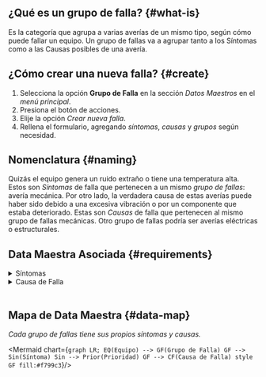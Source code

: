 
## ¿Qué es un grupo de falla? {#what-is}
Es la categoría que agrupa a varias averías de un mismo tipo, según cómo puede fallar un equipo. Un grupo de fallas va a agrupar tanto a los Síntomas como a las Causas posibles de una avería.

## ¿Cómo crear una nueva falla? {#create}
1. Selecciona la opción **Grupo de Falla** en la sección _Datos Maestros_ en el _menú principal_.
2. Presiona el botón de acciones.
3. Elije la opción _Crear nueva falla_.
4. Rellena el formulario, agregando _síntomas_, _causas_ y _grupos_ según necesidad.

## Nomenclatura {#naming}
Quizás el equipo genera un ruido extraño o tiene una temperatura alta. Estos son _Síntomas_ de falla que pertenecen a un mismo _grupo de fallas_: avería mecánica. Por otro lado, la verdadera causa de estas averías puede haber sido debido a una excesiva vibración o por un componente que estaba deteriorado. Estas son _Causas_ de falla que pertenecen al mismo grupo de fallas mecánicas. Otro grupo de fallas podría ser averías eléctricas o estructurales.

## Data Maestra Asociada {#requirements}

<details>
<summary>Síntomas</summary>
<div>

<Symptoms/>

</div>
</details>

<details>
<summary>Causa de Falla</summary>
<div>

<Cause/>

</div>
</details>
<br/>

## Mapa de Data Maestra {#data-map}
_Cada grupo de fallas tiene sus propios síntomas y causas._

<div className="align-center">

<Mermaid chart={`
    graph LR;
        EQ(Equipo) --> GF(Grupo de Falla)
        GF --> Sin(Síntoma)
        Sin --> Prior(Prioridad)
        GF --> CF(Causa de Falla)
        style GF fill:#f799c3
`}/>

</div>